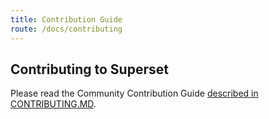 ```yaml
---
title: Contribution Guide
route: /docs/contributing
---
```


Contributing to Superset
-------------

Please read the Community Contribution Guide [described in CONTRIBUTING.MD](https://github.com/apache/incubator-superset/blob/master/CONTRIBUTING.md).
